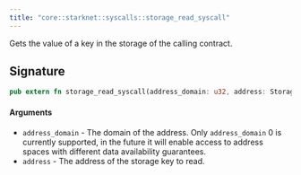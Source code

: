 ```yaml
---
title: "core::starknet::syscalls::storage_read_syscall"
---
```


Gets the value of a key in the storage of the calling contract.

## Signature

```rust
pub extern fn storage_read_syscall(address_domain: u32, address: StorageAddress) -> Result> implicits(GasBuiltin, System) nopanic;
```




#### Arguments

- `address_domain` - The domain of the address. Only `address_domain` 0 is currently supported,
in the future it will enable access to address spaces with different data availability
guarantees.
- `address` - The address of the storage key to read.

